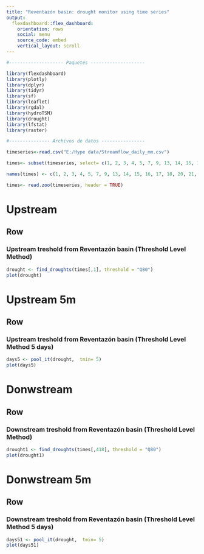 ---
title: "Reventazón basin: drought monitor using time series"
output: 
  flexdashboard::flex_dashboard:
    orientation: rows
    social: menu
    source_code: embed
    vertical_layout: scroll    
---

```{r setup, include=FALSE}

#-------------------- Paquetes --------------------

library(flexdashboard)
library(plotly)
library(dplyr)
library(tidyr)
library(sf)
library(leaflet)
library(rgdal)
library(hydroTSM)
library(drought)
library(lfstat)
library(raster)

```


```{r, include=FALSE}
#--------------- Archivos de datos ----------------

timeseries<-read.csv("E:/Hype data/Streamflow_daily_mm.csv")

times<- subset(timeseries, select= c(1, 2, 3, 4, 5, 7, 9, 13, 14, 15, 16, 17, 18, 20, 21, 22, 23, 24, 27, 28, 34, 35, 37, 49, 50, 54, 63, 64, 65, 66, 67, 68, 77, 84, 88, 93, 94, 107, 108, 145, 146, 149, 158, 177, 221, 337, 338, 342, 370, 371, 384, 385, 393, 399, 418, 419, 436, 437, 462, 506, 507, 525, 526, 549, 550, 551 ))

names(times) <- c(1, 2, 3, 4, 5, 7, 9, 13, 14, 15, 16, 17, 18, 20, 21, 22, 23, 24, 27, 28, 34, 35, 37, 49, 50, 54, 63, 64, 65, 66, 67, 68, 77, 84, 88, 93, 94, 107, 108, 145, 146, 149, 158, 177, 221, 337, 338, 342, 370, 371, 384, 385, 393, 399, 418, 419, 436, 437, 462, 506, 507, 525, 526, 549, 550, 551 )

times<- read.zoo(timeseries, header = TRUE)


```

Upstream
=======================================================================

Row {data-height=700}
-------------------------------------
### Upstream treshold from Reventazón basin (Threshold Level Method)
```{r}

drought <- find_droughts(times[,1], threshold = "Q80")
plot(drought)

```

Upstream 5m
=======================================================================

Row {data-height=700}
-------------------------------------
### Upstream treshold from Reventazón basin (Threshold Level Method 5 days)
```{r}
days5 <- pool_it(drought,  tmin= 5)
plot(days5)
```

Donwstream
=======================================================================

Row {data-height=700}
-------------------------------------
### Downstream treshold from Reventazón basin (Threshold Level Method)
```{r}

drought1 <- find_droughts(times[,418], threshold = "Q80")
plot(drought1)

```

Donwstream 5m
=======================================================================

Row {data-height=700}
-------------------------------------
### Downstream treshold from Reventazón basin (Threshold Level Method 5 days)
```{r}
days51 <- pool_it(drought,  tmin= 5)
plot(days51)
```
